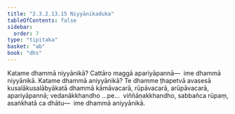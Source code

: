 ```yaml
---
title: "2.3.2.13.15 Niyyānikaduka"
tableOfContents: false
sidebar:
  order: 7
type: "tipitaka"
basket: "ab"
book: "dhs"
---
```



<DynamicBreadcrumb />

<Division number="1295" book="dhs" bookNo="29" page="254">

<Paragraph number="1996" book="dhs">
Katame dhammā niyyānikā? Cattāro maggā apariyāpannā—  ime dhammā niyyānikā.
</Paragraph>

</Division>
<Division number="1296" book="dhs" bookNo="29" page="254">

<Paragraph number="1997" book="dhs">
Katame dhammā aniyyānikā? Te dhamme ṭhapetvā avasesā kusalākusalābyākatā dhammā kāmāvacarā, rūpāvacarā, arūpāvacarā, apariyāpannā; vedanākkhandho …pe…  viññāṇakkhandho, sabbañca rūpaṃ, asaṅkhatā ca dhātu—  ime dhammā aniyyānikā.
</Paragraph>
</Division>